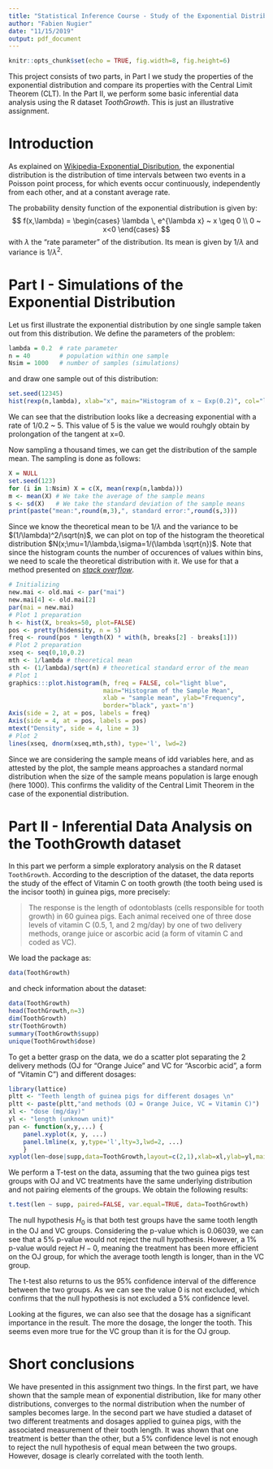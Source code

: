 ```yaml
---
title: "Statistical Inference Course - Study of the Exponential Distribution"
author: "Fabien Nugier"
date: "11/15/2019"
output: pdf_document
---
```


```r
knitr::opts_chunk$set(echo = TRUE, fig.width=8, fig.height=6)
```

This project consists of two parts, in Part I we study the properties of the exponential distribution and compare its properties with the Central Limit Theorem (CLT). In the Part II, we perform some basic inferential data analysis using the R dataset *ToothGrowth*. This is just an illustrative assignment.


# Introduction

As explained on [Wikipedia-Exponential_Disribution][1], the exponential distribution is the distribution of time intervals between two events in a Poisson point process, for which events occur continuously, independently from each other, and at a constant average rate.

The probability density function of the exponential distribution is given by:
$$ f(x,\lambda) = \begin{cases} \lambda \, e^{\lambda x} ~ x \geq 0 \\ 0 ~ x<0 \end{cases} $$
with $\lambda$ the "rate parameter" of the distribution. Its mean is given by $1/\lambda$ and variance is $1/\lambda^2$.


# Part I - Simulations of the Exponential Distribution

Let us first illustrate the exponential distribution by one single sample taken out from this distribution. We define the parameters of the problem:
```r
lambda = 0.2  # rate parameter
n = 40        # population within one sample
Nsim = 1000   # number of samples (simulations)
```
and draw one sample out of this distribution:
```r
set.seed(12345)
hist(rexp(n,lambda), xlab="x", main="Histogram of x ~ Exp(0.2)", col="light blue")
```

We can see that the distribution looks like a decreasing exponential with a rate of 1/0.2 ~ 5. This value of 5 is the value we would rouhgly obtain by prolongation of the tangent at x=0.

Now sampling a thousand times, we can get the distribution of the sample mean. The sampling is done as follows:
```r
X = NULL
set.seed(123)
for (i in 1:Nsim) X = c(X, mean(rexp(n,lambda)))
m <- mean(X) # We take the average of the sample means
s <- sd(X)   # We take the standard deviation of the sample means
print(paste("mean:",round(m,3),", standard error:",round(s,3)))
```

Since we know the theoretical mean to be $1/\lambda$ and the variance to be $(1/\lambda)^2/\sqrt(n)$, we can plot on top of the histogram the theoretical distribution $N(x;\mu=1/\lambda,\sigma=1/(\lambda \sqrt{n})$. Note that since the histogram counts the number of occurences of values within bins, we need to scale the theoretical distribution with it. We use for that a method presented on [*stack overflow*][2].

```r
# Initializing
new.mai <- old.mai <- par("mai")
new.mai[4] <- old.mai[2]
par(mai = new.mai)
# Plot 1 preparation
h <- hist(X, breaks=50, plot=FALSE)
pos <- pretty(h$density, n = 5)
freq <- round(pos * length(X) * with(h, breaks[2] - breaks[1]))
# Plot 2 preparation
xseq <- seq(0,10,0.2)
mth <- 1/lambda # theoretical mean
sth <- (1/lambda)/sqrt(n) # theoretical standard error of the mean
# Plot 1
graphics:::plot.histogram(h, freq = FALSE, col="light blue",
                          main="Histogram of the Sample Mean",
                          xlab = "sample mean", ylab="Frequency",
                          border="black", yaxt='n')
Axis(side = 2, at = pos, labels = freq)
Axis(side = 4, at = pos, labels = pos)
mtext("Density", side = 4, line = 3)
# Plot 2
lines(xseq, dnorm(xseq,mth,sth), type='l', lwd=2)
```

Since we are considering the sample means of idd variables here, and as attested by the plot, the sample means approaches a standard normal distribution when the size of the sample means population is large enough (here 1000). This confirms the validity of the Central Limit Theorem in the case of the exponential distribution.



# Part II - Inferential Data Analysis on the ToothGrowth dataset

In this part we perform a simple exploratory analysis on the R dataset `ToothGrowth`. According to the description of the dataset, the data reports the study of the effect of Vitamin C on tooth growth (the tooth being used is the incisor tooth) in guinea pigs, more precisely:

>The response is the length of odontoblasts (cells responsible for tooth growth) in 60 guinea pigs. Each animal received one of three dose levels of vitamin C (0.5, 1, and 2 mg/day) by one of two delivery methods, orange juice or ascorbic acid (a form of vitamin C and coded as VC).

We load the package as:
```r
data(ToothGrowth)
```
and check information about the dataset:
```r
data(ToothGrowth)
head(ToothGrowth,n=3)
dim(ToothGrowth)
str(ToothGrowth)
summary(ToothGrowth$supp)
unique(ToothGrowth$dose)
```

To get a better grasp on the data, we do a scatter plot separating the 2 delivery methods (OJ for "Orange Juice" and VC for "Ascorbic acid", a form of "Vitamin C") and different dosages:
```r
library(lattice)
pltt <- "Teeth length of guinea pigs for different dosages \n"
pltt <- paste(pltt,"and methods (OJ = Orange Juice, VC = Vitamin C)")
xl <- "dose (mg/day)"
yl <- "length (unknown unit)"
pan <- function(x,y,...) {
    panel.xyplot(x, y, ...)
    panel.lmline(x, y,type='l',lty=3,lwd=2, ...)
    }
xyplot(len~dose|supp,data=ToothGrowth,layout=c(2,1),xlab=xl,ylab=yl,main=pltt,panel=pan)
```

We perform a T-test on the data, assuming that the two guinea pigs test groups with OJ and VC treatments have the same underlying distribution and not pairing elements of the groups. We obtain the following results:
```r
t.test(len ~ supp, paired=FALSE, var.equal=TRUE, data=ToothGrowth)
```
The null hypothesis $H_0$ is that both test groups have the same tooth length in the OJ and VC groups. Considering the p-value which is 0.06039, we can see that a 5% p-value would not reject the null hypothesis. However, a 1% p-value would reject $H-0$, meaning the treatment has been more efficient on the OJ group, for which the average tooth length is longer, than in the VC group.

The t-test also returns to us the 95% confidence interval of the difference between the two groups. As we can see the value 0 is not excluded, which confirms that the null hypothesis is not excluded a 5% confidence level.

Looking at the figures, we can also see that the dosage has a significant importance in the result. The more the dosage, the longer the tooth. This seems even more true for the VC group than it is for the OJ group.


# Short conclusions

We have presented in this assignment two things. In the first part, we have shown that the sample mean of exponential distribution, like for many other distributions, converges to the normal distribution when the number of samples becomes large. In the second part we have studied a dataset of two different treatments and dosages applied to guinea pigs, with the associated measurement of their tooth length. It was shown that one treatment is better than the other, but a 5% confidence level is not enough to reject the null hypothesis of equal mean between the two groups. However, dosage is clearly correlated with the tooth lenth.





``` References:
```

[1]: https://en.wikipedia.org/wiki/Exponential_distribution
[2]: https://stackoverflow.com/questions/38557676/integrating-histogram-and-density-curve-with-one-axis-for-frequency-and-the-oth

